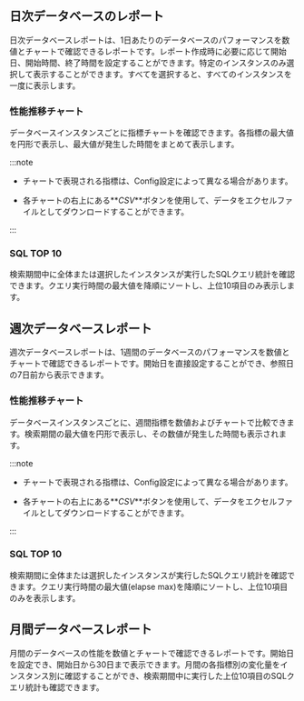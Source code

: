 ## 日次データベースのレポート

日次データベースレポートは、1日あたりのデータベースのパフォーマンスを数値とチャートで確認できるレポートです。レポート作成時に必要に応じて開始日、開始時間、終了時間を設定することができます。特定のインスタンスのみ選択して表示することができます。すべてを選択すると、すべてのインスタンスを一度に表示します。

### 性能推移チャート

データベースインスタンスごとに指標チャートを確認できます。各指標の最大値を円形で表示し、最大値が発生した時間をまとめて表示します。

:::note

-   チャートで表現される指標は、Config設定によって異なる場合があります。

-   各チャートの右上にある**_CSV_**ボタンを使用して、データをエクセルファイルとしてダウンロードすることができます。

:::

### SQL TOP 10

検索期間中に全体または選択したインスタンスが実行したSQLクエリ統計を確認できます。クエリ実行時間の最大値を降順にソートし、上位10項目のみ表示します。

## 週次データベースレポート

週次データベースレポートは、1週間のデータベースのパフォーマンスを数値とチャートで確認できるレポートです。開始日を直接設定することができ、参照日の7日前から表示できます。

### 性能推移チャート

データベースインスタンスごとに、週間指標を数値およびチャートで比較できます。検索期間の最大値を円形で表示し、その数値が発生した時間も表示されます。

:::note

-   チャートで表現される指標は、Config設定によって異なる場合があります。

-   各チャートの右上にある**_CSV_**ボタンを使用して、データをエクセルファイルとしてダウンロードすることができます。

:::

### SQL TOP 10

検索期間に全体または選択したインスタンスが実行したSQLクエリ統計を確認できます。クエリ実行時間の最大値(elapse max)を降順にソートし、上位10項目のみを表示します。

## 月間データベースレポート

月間のデータベースの性能を数値とチャートで確認できるレポートです。開始日を設定でき、開始日から30日まで表示できます。月間の各指標別の変化量をインスタンス別に確認することができ、検索期間中に実行した上位10項目のSQLクエリ統計も確認できます。
